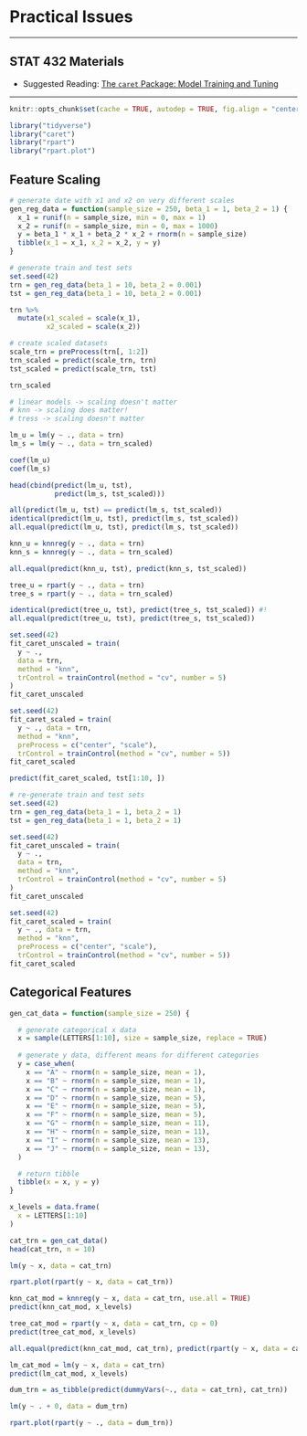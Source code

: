# Practical Issues

***

## STAT 432 Materials

- Suggested Reading: [The `caret` Package: Model Training and Tuning](https://topepo.github.io/caret/model-training-and-tuning.html)

***

```r
knitr::opts_chunk$set(cache = TRUE, autodep = TRUE, fig.align = "center")
```

```r
library("tidyverse")
library("caret")
library("rpart")
library("rpart.plot")
```

## Feature Scaling

```r
# generate date with x1 and x2 on very different scales
gen_reg_data = function(sample_size = 250, beta_1 = 1, beta_2 = 1) {
  x_1 = runif(n = sample_size, min = 0, max = 1)
  x_2 = runif(n = sample_size, min = 0, max = 1000)
  y = beta_1 * x_1 + beta_2 * x_2 + rnorm(n = sample_size)
  tibble(x_1 = x_1, x_2 = x_2, y = y)
}
```

```r
# generate train and test sets
set.seed(42)
trn = gen_reg_data(beta_1 = 10, beta_2 = 0.001)
tst = gen_reg_data(beta_1 = 10, beta_2 = 0.001)
```

```r
trn %>% 
  mutate(x1_scaled = scale(x_1),
         x2_scaled = scale(x_2))
```

```r
# create scaled datasets
scale_trn = preProcess(trn[, 1:2])
trn_scaled = predict(scale_trn, trn)
tst_scaled = predict(scale_trn, tst)
```

```r
trn_scaled
```

```r
# linear models -> scaling doesn't matter
# knn -> scaling does matter!
# tress -> scaling doesn't matter
```

```r
lm_u = lm(y ~ ., data = trn)
lm_s = lm(y ~ ., data = trn_scaled)
```

```r
coef(lm_u)
coef(lm_s)
```

```r
head(cbind(predict(lm_u, tst),
           predict(lm_s, tst_scaled)))
```

```r
all(predict(lm_u, tst) == predict(lm_s, tst_scaled))
identical(predict(lm_u, tst), predict(lm_s, tst_scaled))
all.equal(predict(lm_u, tst), predict(lm_s, tst_scaled))
```

```r
knn_u = knnreg(y ~ ., data = trn)
knn_s = knnreg(y ~ ., data = trn_scaled)
```

```r
all.equal(predict(knn_u, tst), predict(knn_s, tst_scaled))
```

```r
tree_u = rpart(y ~ ., data = trn)
tree_s = rpart(y ~ ., data = trn_scaled)
```

```r
identical(predict(tree_u, tst), predict(tree_s, tst_scaled)) #!
all.equal(predict(tree_u, tst), predict(tree_s, tst_scaled))
```

```r
set.seed(42)
fit_caret_unscaled = train(
  y ~ .,
  data = trn,
  method = "knn",
  trControl = trainControl(method = "cv", number = 5)
)
fit_caret_unscaled
```

```r
set.seed(42)
fit_caret_scaled = train(
  y ~ ., data = trn,
  method = "knn",
  preProcess = c("center", "scale"),
  trControl = trainControl(method = "cv", number = 5))
fit_caret_scaled
```

```r
predict(fit_caret_scaled, tst[1:10, ])
```

```r
# re-generate train and test sets
set.seed(42)
trn = gen_reg_data(beta_1 = 1, beta_2 = 1)
tst = gen_reg_data(beta_1 = 1, beta_2 = 1)
```

```r
set.seed(42)
fit_caret_unscaled = train(
  y ~ .,
  data = trn,
  method = "knn",
  trControl = trainControl(method = "cv", number = 5)
)
fit_caret_unscaled
```

```r
set.seed(42)
fit_caret_scaled = train(
  y ~ ., data = trn,
  method = "knn",
  preProcess = c("center", "scale"),
  trControl = trainControl(method = "cv", number = 5))
fit_caret_scaled
```

## Categorical Features

```r
gen_cat_data = function(sample_size = 250) {

  # generate categorical x data
  x = sample(LETTERS[1:10], size = sample_size, replace = TRUE)
  
  # generate y data, different means for different categories
  y = case_when(
    x == "A" ~ rnorm(n = sample_size, mean = 1),
    x == "B" ~ rnorm(n = sample_size, mean = 1),
    x == "C" ~ rnorm(n = sample_size, mean = 1),
    x == "D" ~ rnorm(n = sample_size, mean = 5),
    x == "E" ~ rnorm(n = sample_size, mean = 5),
    x == "F" ~ rnorm(n = sample_size, mean = 5),
    x == "G" ~ rnorm(n = sample_size, mean = 11),
    x == "H" ~ rnorm(n = sample_size, mean = 11),
    x == "I" ~ rnorm(n = sample_size, mean = 13),
    x == "J" ~ rnorm(n = sample_size, mean = 13),
  )

  # return tibble
  tibble(x = x, y = y)
}
```

```r
x_levels = data.frame(
  x = LETTERS[1:10]
)
```

```r
cat_trn = gen_cat_data()
head(cat_trn, n = 10)
```

```r
lm(y ~ x, data = cat_trn)
```

```r
rpart.plot(rpart(y ~ x, data = cat_trn))
```

```r
knn_cat_mod = knnreg(y ~ x, data = cat_trn, use.all = TRUE)
predict(knn_cat_mod, x_levels)
```

```r
tree_cat_mod = rpart(y ~ x, data = cat_trn, cp = 0)
predict(tree_cat_mod, x_levels)
```

```r
all.equal(predict(knn_cat_mod, cat_trn), predict(rpart(y ~ x, data = cat_trn, cp = 0)), check.attributes = FALSE)
```


```r
lm_cat_mod = lm(y ~ x, data = cat_trn)
predict(lm_cat_mod, x_levels)
```

```r
dum_trn = as_tibble(predict(dummyVars(~., data = cat_trn), cat_trn))
```

```r
lm(y ~ . + 0, data = dum_trn)
```

```r
rpart.plot(rpart(y ~ ., data = dum_trn))
```

